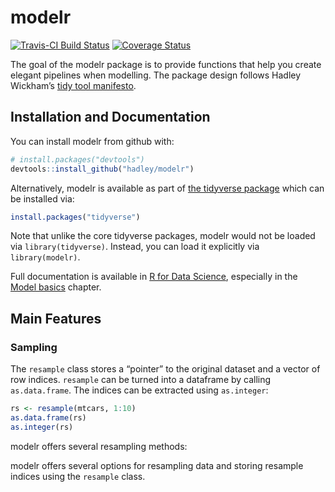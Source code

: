 # modelr

[![Travis-CI Build Status](https://travis-ci.org/hadley/modelr.svg?branch=master)](https://travis-ci.org/hadley/modelr)
[![Coverage Status](https://img.shields.io/codecov/c/github/hadley/modelr/master.svg)](https://codecov.io/github/hadley/modelr?branch=master)

The goal of the modelr package is to provide functions that help you create elegant pipelines when modelling. The package design follows Hadley Wickham's [tidy tool manifesto](https://mran.microsoft.com/web/packages/tidyverse/vignettes/manifesto.html).

## Installation and Documentation

You can install modelr from github with:

```R
# install.packages("devtools")
devtools::install_github("hadley/modelr")
```

Alternatively, modelr is available as part of [the tidyverse package](http://blog.revolutionanalytics.com/2016/09/tidyverse.html) which can be installed via:

```R
install.packages("tidyverse")
```

Note that unlike the core tidyverse packages, modelr would not be loaded via `library(tidyverse)`. Instead, you can load it explicitly via `library(modelr)`.

Full documentation is available in [R for Data Science](http://r4ds.had.co.nz/), especially in the [Model basics](http://r4ds.had.co.nz/model-basics.html) chapter.

## Main Features

### Sampling

The `resample` class stores a "pointer" to the original dataset and a vector of row indices. `resample` can be turned into a dataframe by calling `as.data.frame`. The indices can be extracted using `as.integer`:

```R
rs <- resample(mtcars, 1:10)
as.data.frame(rs)
as.integer(rs)
```

modelr offers several resampling methods:

modelr offers several options for resampling data and storing resample indices using the `resample` class. 

